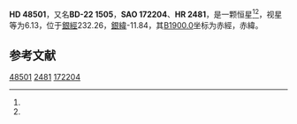 {{Starbox begin
| name = HD 48501
}}
{{Starbox observe
| epoch = [[J2000.0|J2000.0]]
| constell = {{星座名待查}}<ref name=SIMBAD>{{cite web
 | url=http://simbad.u-strasbg.fr/simbad/sim-id?Ident=HR+2481
 | title =Pulsating variable Star
 | publisher=Centre de Données astronomiques de Strasbourg
 | work=SIMBAD
 | accessdate=2012-07-13}}</ref><ref name=DATA>{{cite web
 | url=http://vizier.u-strasbg.fr/viz-bin/VizieR-5?-out.add=.&-source=5050&-corr=PK=HR&-out.max=9999&HR=2481
 | title=VizieR Detailed Page
 | accessdate=2012-07-13
 | archive-date=2016-03-05
 | archive-url=https://web.archive.org/web/20160305024710/http://vizier.u-strasbg.fr/viz-bin/VizieR-5?-out.add=.&-source=5050&-corr=PK=HR&-out.max=9999&HR=2481
 | dead-url=no
 }}</ref>
| 星官 = 
| ra = {{RA|6|42|45.8}}<ref name=SIMBAD /><ref name=DATA />
| dec = {{DEC|-22|26|57}}<ref name=SIMBAD /><ref name=DATA />
| appmag_v = 6.13<ref name=SIMBAD /><ref name=DATA />
}}
{{Starbox character
| class = F0<ref name=SIMBAD /><ref name=DATA />
| b-v = 0.34<ref name=SIMBAD /><ref name=DATA />
| u-b = -0.02<ref name=SIMBAD /><ref name=DATA />
| r-i = <ref name=SIMBAD /><ref name=DATA />
| variable = 
}}
{{Starbox astrometry
| radial_v = -0.02
| prop_mo_ra = 44
| parallax = 
| p_error = 
}}
{{Starbox catalog
| names =BD-22 1505，[[SAO星表|SAO]] 172204，[[HD星表|HD]] 48501，[[HR星表|HR]] 2481}}
{{Starbox reference |Simbad=HR+2481}}
{{Starbox end}}

'''HD 48501'''，又名'''BD-22 1505'''，'''SAO 172204'''、'''HR 2481'''，是一颗恒星<ref name=SIMBAD /><ref name=DATA />，视星等为6.13，位于[[銀道座標系|銀經]]232.26，[[銀道座標系|銀緯]]-11.84，其[[B1900.0|B1900.0]]坐标为赤經{{RA|6|38|33.3}}，赤緯{{DEC|-22|-11.84|11}}。

== 参考文献 ==
{{reflist}}

{{star-stub}}

[[Category:HD和HDE天體|48501]]
[[Category:HR天體|2481]]
[[Category:SAO天體|172204]]
